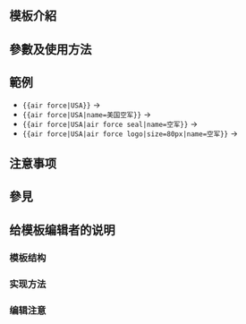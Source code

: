<includeonly><!-- 在這裡加入模板的保護標識 --></includeonly><noinclude>{{Documentation subpage}}</noinclude>
<!-- 在本行下編輯模板說明 -->
== 模板介紹 ==

== 參數及使用方法 ==

== 範例 ==
*<tt><nowiki>{{air force|USA}}</nowiki></tt> → {{air force|USA}}
*<tt><nowiki>{{air force|USA|name=美国空军}}</nowiki></tt> → {{air force|USA|name=美国空军}}
*<tt><nowiki>{{air force|USA|air force seal|name=空军}}</nowiki></tt> → {{air force|USA|air force seal|name=空军}}
*<tt><nowiki>{{air force|USA|air force logo|size=80px|name=空军}}</nowiki></tt> → {{air force|USA|air force logo|size=80px|name=空军}}

== 注意事项 ==

== 參見 ==

== 给模板编辑者的说明 ==
=== 模板结构 ===
=== 实现方法 ===
=== 编辑注意 ===

<includeonly>
<!-- 本行下加入模板的分類 -->

</includeonly>